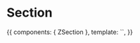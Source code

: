 
<Meta title="Organisms|Section" component={ZSection} />

# Section

<Props of={ZSection} />

<Preview>
  <Story name="Common">
    {{
        components: { ZSection },
        template: `<ZSection :title="Title" :subtitle="Subtitle"/>`,
    }}
  </Story>
</Preview>
